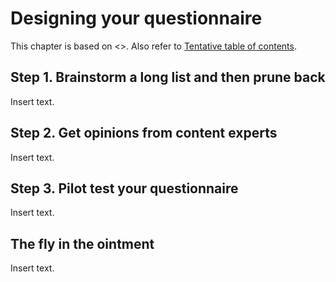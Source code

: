 # Designing your questionnaire

This chapter is based on <<find web page>>. Also refer to [Tentative table of contents](http://www.pmean.com/10/Contents.html).

## Step 1. Brainstorm a long list and then prune back

Insert text.

## Step 2. Get opinions from content experts

Insert text.

## Step 3. Pilot test your questionnaire

Insert text.

## The fly in the ointment

Insert text.
